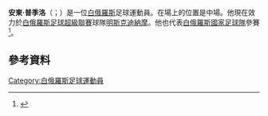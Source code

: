 {{Infobox football biography
| name        = 安東·普季洛 <br/>Anton Putsila
| fullname    = Anton Kanstantsinavich Putsila
| image       = Anton Putsila 2013.jpg
| upright     = 1.1
| caption     =
| birth_date  = {{birth date and age|1987|06|23|df=y}}
| birth_place = [[蘇聯|蘇聯]][[奧爾沙|奧爾沙]]
| height      = 1.80 m
| position    = [[中場|中場]]
| currentclub = [[明斯克迪納摩|明斯克迪納摩]]
| clubnumber  = 16
| youthyears1 = 2001–2003 | youthclubs1 = 明斯克RUOR
| years1  = 2003      | clubs1 = 明斯克RUOR                       | caps1  = 13 | goals1 = 2
| years2  = 2004–2010 | clubs2 = [[明斯克迪納摩|明斯克迪納摩]]                  | caps2  = 80 | goals2 = 7
| years3  = 2008      | clubs3 = → [[汉堡足球俱乐部|漢堡]] (外借)                          | caps3  =  3 | goals3 = 0
| years4  = 2010–2013 | clubs4 = [[弗赖堡体育俱乐部|弗赖堡]]                                   | caps4  = 45 | goals4 = 0
| years5  = 2013–2014 | clubs5 = [[下諾夫哥羅德伏爾加足球會|禾加]]  | caps5  = 37 | goals5 = 2
| years6  = 2014–2015 | clubs6 = [[莫斯科鱼雷足球俱乐部|莫斯科鱼雷]]              | caps6  = 20 | goals6 = 4
| years7  = 2015–2017 | clubs7 = [[加辛塔士邦|加辛塔士邦]]                                 | caps7  = 31 | goals7 = 2
| years8  = 2017–2018 | clubs8 = [[MKE安卡拉高古|安卡拉高古]]                     | caps8  = 34 | goals8 = 4
| years9  = 2019–2020 | clubs9 = {{tsl|en|Altay S.K.||阿勒泰}}                              | caps9  = 47 | goals9 = 5
| years10 = 2021–     | clubs10 = [[明斯克迪納摩|明斯克迪納摩]]                 | caps10 = 24 | goals10 = 4
| nationalyears1 = 2007–2009 | nationalteam1  = [[白俄羅斯21歲以下國家足球隊|白俄羅斯U21]] | nationalcaps1  = 11 | nationalgoals1 = 1
| nationalyears2 = 2008–2019 | nationalteam2  = [[白俄羅斯國家足球隊|白俄羅斯]]             | nationalcaps2  = 56 | nationalgoals2 = 6
| club-update    = 2021年12月31日
| nationalteam-update = 2019年3月24日
}}

'''安東·普季洛'''（{{lang-be|Анто́н Канстанці́навіч Пуці́ла}}；{{bd|1987年|6月10日}}）是一位[[白俄羅斯|白俄羅斯]]足球運動員。在場上的位置是中場。他現在效力於[[白俄羅斯足球超級聯賽|白俄羅斯足球超級聯賽]]球隊[[明斯克迪納摩|明斯克迪納摩]]。他也代表[[白俄羅斯國家足球隊|白俄羅斯國家足球隊]]參賽<ref>{{cite web | title =Comeback kings do it again | work =Match report | publisher =UEFA | date = 27 March 2004 | url = http://www.uefa.com/under17/matches/season%3D2004/round%3D1657/match%3D73861/postmatch/report/index.html | accessdate = 10 September 2011}}</ref>。

==參考資料==
{{Reflist}}

{{DEFAULTSORT: Putsila, Anton}}
[[Category:白俄羅斯足球運動員|Category:白俄羅斯足球運動員]]